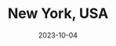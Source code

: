 ---
title: New York, USA
date: '2023-10-04'
lastmod: '2023-10-06'
tags: ['photos']
summary: Kodak iso 100, street photography in New York City, USA.
images:
  [
    '/static/gallery/view/ny1/ny11.jpg',
    '/static/gallery/view/ny1/ny12.jpg',
    '/static/gallery/view/ny1/ny13.jpg',
    '/static/gallery/view/ny1/ny14.jpg',
    '/static/gallery/view/ny1/ny15.jpg',
    '/static/gallery/view/ny1/ny16.jpg',
    '/static/gallery/view/ny1/ny17.jpg',
    '/static/gallery/view/ny1/ny18.jpg',
    '/static/gallery/view/ny1/ny19.jpg',
    '/static/gallery/view/ny1/ny110.jpg',
    '/static/gallery/view/ny1/ny111.jpg',
    '/static/gallery/view/ny1/ny112.jpg',
    '/static/gallery/view/ny1/ny113.jpg',
  ]
layout: 'PostPhotos'
---